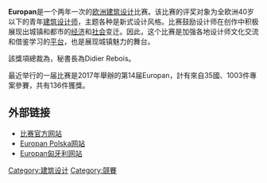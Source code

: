 {{multiple issues| 
{{Orphan|time=2016-12-17T05:08:42+00:00}}
{{Expand|time=2018-07-11T15:52:06+00:00}} 
{{Refimprove|time=2018-07-11T15:52:06+00:00}} 
}}

'''Europan'''是一个两年一次的[[欧洲|欧洲]][[建筑设计|建筑设计]]比赛。该比赛的评奖对象为全欧洲40岁以下的青年[[建筑|建筑]][[设计师|设计师]]，主题各种是新式设计风格。比赛鼓励设计师在创作中积极展现出城镇和都市的[[经济|经济]]和[[社会|社会]]变迁。因此，这个比赛是加强各地设计师文化交流和借鉴学习的[[平台|平台]]，也是展现城镇魅力的舞台。

該獎項總裁為{{link-it|Anna Catasta|Anna Catasta}}，秘書長為Didier Rebois。

最近举行的一届比赛是2017年舉辦的第14届Europan，計有來自35國、1003件專案參賽，共有136件獲獎。

== 外部链接 ==

*[http://arquivo.pt/wayback/20090718100954/http://www.europan-europe.com/ 比赛官方网站]
*[https://web.archive.org/web/20190911011849/http://www.europan.pl/ Europan Polska网站]
*[https://web.archive.org/web/20100215134915/http://www.europan-hungary.hu/ Europan匈牙利网站]

[[Category:建筑设计|Category:建筑设计]]
[[Category:競賽|Category:競賽]]